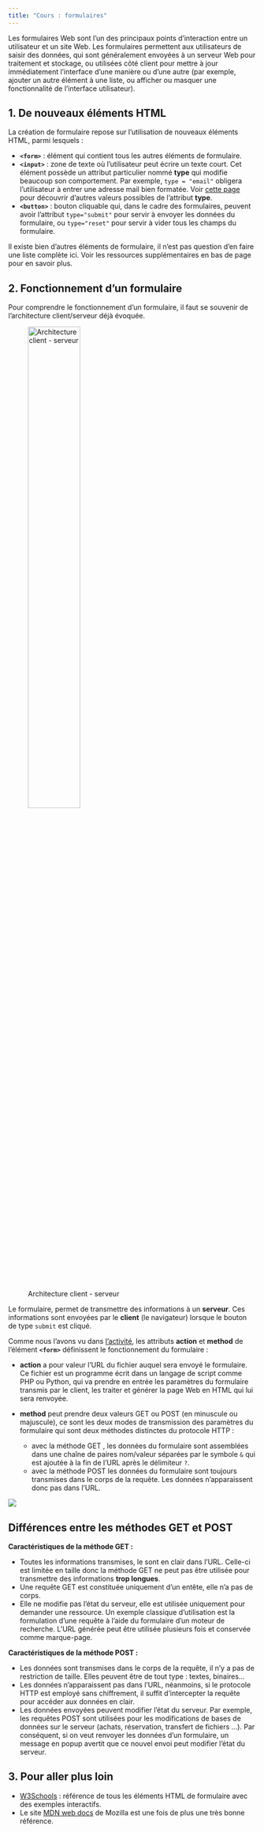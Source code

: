```yaml
---
title: "Cours : formulaires"
---
```


Les formulaires Web sont l'un des principaux points d'interaction entre un utilisateur et un site Web. Les formulaires permettent aux utilisateurs de saisir des données, qui sont généralement envoyées à un serveur Web pour traitement et stockage, ou utilisées côté client pour mettre à jour immédiatement l'interface d'une manière ou d'une autre (par exemple, ajouter un autre élément à une liste, ou afficher ou masquer une fonctionnalité de l'interface utilisateur).

## 1. De nouveaux éléments HTML

La création de formulaire repose sur l'utilisation de nouveaux éléments HTML, parmi lesquels :

* **`<form>`** : élément qui contient tous les autres éléments de formulaire.
* **`<input>`** : zone de texte où l'utilisateur peut écrire un texte court. Cet élément possède un attribut particulier nommé **type** qui modifie beaucoup son comportement. Par exemple, `type = "email"` obligera l'utilisateur à entrer une adresse mail bien formatée. Voir [cette page](https://developer.mozilla.org/fr/docs/Learn/Forms/HTML5_input_types){target="_blank"} pour découvrir d'autres valeurs possibles de l'attribut **type**.
* **`<button>`** : bouton cliquable qui, dans le cadre des formulaires, peuvent avoir l'attribut `type="submit"` pour servir à envoyer les données du formulaire, ou `type="reset"` pour servir à vider tous les champs du formulaire.

Il existe bien d'autres éléments de formulaire, il n'est pas question d'en faire une liste complète ici. Voir les ressources supplémentaires en bas de page pour en savoir plus.

## 2. Fonctionnement d'un formulaire

Pour comprendre le fonctionnement d'un formulaire, il faut se souvenir de l'architecture client/serveur déjà évoquée.

![Architecture client - serveur](https://upload.wikimedia.org/wikipedia/commons/thumb/d/db/Mod%C3%A8le-client-serveur.svg/1920px-Mod%C3%A8le-client-serveur.svg.png){width="50%"}

Le formulaire, permet de transmettre des informations à un **serveur**. Ces informations sont envoyées par le **client** (le navigateur) lorsque le bouton de type `submit` est cliqué.

Comme nous l'avons vu dans [l'activité](acti4_forms.qmd){target="_blank"}, les attributs **action** et **method** de l'élément **`<form>`** définissent le fonctionnement du formulaire :

* **action** a pour valeur l'URL du fichier auquel sera envoyé le formulaire. Ce fichier est un programme écrit dans un langage de script comme PHP ou Python, qui va prendre en entrée les paramètres du formulaire transmis par le client, les traiter et générer la page Web en HTML qui lui sera renvoyée.
* **method** peut prendre deux valeurs GET ou POST (en minuscule ou majuscule), ce sont les deux modes de transmission des paramètres du formulaire qui sont deux méthodes distinctes du protocole HTTP :

    * avec la méthode GET , les données du formulaire sont assemblées dans une chaîne de paires nom/valeur séparées par le symbole `&` qui est ajoutée à la fin de l'URL après le délimiteur `?`.
    * avec la méthode POST les données du formulaire sont toujours transmises dans le corps de la requête. Les données n'apparaissent donc pas dans l'URL.

![](fonctionnement-php-client-serveur.png)

:::{.callout-warning}
## Différences entre les méthodes GET et POST

**Caractéristiques de la méthode GET :**

* Toutes les informations transmises, le sont en clair dans l'URL. Celle-ci est limitée en taille donc la méthode GET ne peut pas être utilisée pour transmettre des informations **trop longues**.
* Une requête GET est constituée uniquement d'un entête, elle n'a pas de corps.
* Elle ne modifie pas l'état du serveur, elle est utilisée uniquement pour demander une ressource. Un exemple classique d'utilisation est la formulation d'une requête à l'aide du formulaire d'un moteur de recherche. L'URL générée peut être utilisée plusieurs fois et conservée comme marque-page.

**Caractéristiques de la méthode POST :**

* Les données sont transmises dans le corps de la requête, il n'y a pas de restriction de taille. Elles peuvent être de tout type : textes, binaires...
* Les données n'apparaissent pas dans l'URL, néanmoins, si le protocole HTTP est employé sans chiffrement, il suffit d'intercepter la requête pour accéder aux données en clair.
* Les données envoyées peuvent modifier l'état du serveur. Par exemple, les requêtes POST sont utilisées pour les modifications de bases de données sur le serveur (achats, réservation, transfert de fichiers ...). Par conséquent, si on veut renvoyer les données d'un formulaire, un message en popup avertit que ce nouvel envoi peut modifier l'état du serveur.
:::

## 3. Pour aller plus loin

* [W3Schools](https://www.w3schools.com/html/html_form_elements.asp){target="_blank"} : référence de tous les éléments HTML de formulaire avec des exemples interactifs.
* Le site [MDN web docs](https://developer.mozilla.org/fr/docs/Learn/Forms){target="_blank"} de Mozilla est une fois de plus une très bonne référence.
